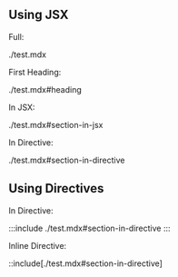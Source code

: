 ## Using JSX

Full:

<include>./test.mdx</include>

First Heading:

<include>./test.mdx#heading</include>

In JSX:

<include>./test.mdx#section-in-jsx</include>

In Directive:

<include>./test.mdx#section-in-directive</include>

## Using Directives

In Directive:

:::include
./test.mdx#section-in-directive
:::

Inline Directive:

::include[./test.mdx#section-in-directive]
